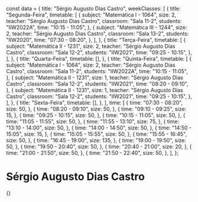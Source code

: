 const data = {
  title: "Sérgio Augusto Dias Castro",
  weekClasses: [
    {
      title: "Segunda-Feira",
      timetable: [
        {
          subject: "Matemática I - 1064",
          size: 2,
          teacher: "Sérgio Augusto Dias Castro",
          classroom: "Sala 11-2",
          students: "IIW2022A",
          time: "10:15 - 11:05",
        },
        {
          subject: "Matemática III - 1244",
          size: 2,
          teacher: "Sérgio Augusto Dias Castro",
          classroom: "Sala 13-2",
          students: "IIW2020",
          time: "07:30 - 08:20",
        },
      ],
    },
    {
      title: "Terça-Feira",
      timetable: [
        {
          subject: "Matemática II - 1231",
          size: 2,
          teacher: "Sérgio Augusto Dias Castro",
          classroom: "Sala 12-2",
          students: "IIW2021",
          time: "09:25 - 10:15",
        },
      ],
    },
    {
      title: "Quarta-Feira",
      timetable: [],
    },
    {
      title: "Quinta-Feira",
      timetable: [
        {
          subject: "Matemática I - 1064",
          size: 2,
          teacher: "Sérgio Augusto Dias Castro",
          classroom: "Sala 11-2",
          students: "IIW2022A",
          time: "10:15 - 11:05",
        },
        {
          subject: "Matemática II - 1231",
          size: 1,
          teacher: "Sérgio Augusto Dias Castro",
          classroom: "Sala 12-2",
          students: "IIW2021",
          time: "08:20 - 09:10",
        },
        {
          subject: "Matemática II - 1231",
          size: 1,
          teacher: "Sérgio Augusto Dias Castro",
          classroom: "Sala 12-2",
          students: "IIW2021",
          time: "09:25 - 10:15",
        },
      ],
    },
    {
      title: "Sexta-Feira",
      timetable: [],
    },
  ],
  time: [
    {
      time: "07:30 - 08:20",
      size: 50,
    },
    {
      time: "08:20 - 09:10",
      size: 50,
    },
    {
      time: "09:10 - 09:25",
      size: 15,
    },
    {
      time: "09:25 - 10:15",
      size: 50,
    },
    {
      time: "10:15 - 11:05",
      size: 50,
    },
    {
      time: "11:05 - 11:55",
      size: 50,
    },
    {
      time: "11:55 - 13:10",
      size: 75,
    },
    {
      time: "13:10 - 14:00",
      size: 50,
    },
    {
      time: "14:00 - 14:50",
      size: 50,
    },
    {
      time: "14:50 - 15:05",
      size: 15,
    },
    {
      time: "15:05 - 15:55",
      size: 50,
    },
    {
      time: "15:55 - 16:45",
      size: 50,
    },
    {
      time: "16:45 - 19:00",
      size: 135,
    },
    {
      time: "19:00 - 19:50",
      size: 50,
    },
    {
      time: "19:50 - 20:40",
      size: 50,
    },
    {
      time: "20:40 - 21:00",
      size: 20,
    },
    {
      time: "21:00 - 21:50",
      size: 50,
    },
    {
      time: "21:50 - 22:40",
      size: 50,
    },
  ],
};

# Sérgio Augusto Dias Castro

<div>
  {<Grid title={data.title} weekClasses={data.weekClasses} time={data.time} />}
</div>
